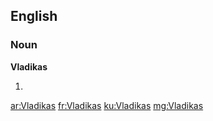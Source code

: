 ==English==

===Noun===
'''Vladikas'''

# {{plural of|Vladika}}

[[ar:Vladikas]]
[[fr:Vladikas]]
[[ku:Vladikas]]
[[mg:Vladikas]]